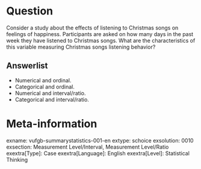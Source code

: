 Question
========
Consider a study about the effects of listening to Christmas songs on feelings of happiness. Participants are asked on how many days in the past week they have listened to Christmas songs. What are the characteristics of this variable measuring Christmas songs listening behavior?

Answerlist
----------
* Numerical and ordinal.
* Categorical and ordinal.
* Numerical and interval/ratio.
* Categorical and interval/ratio.

Meta-information
================
exname: vufgb-summarystatistics-001-en
extype: schoice
exsolution: 0010
exsection: Measurement Level/Interval, Measurement Level/Ratio
exextra[Type]: Case
exextra[Language]: English
exextra[Level]: Statistical Thinking
